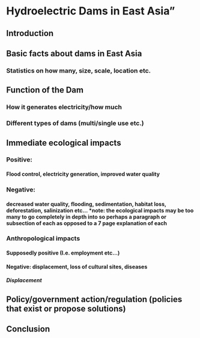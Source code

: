 # Hydroelectric Dams in East Asia"

## Introduction

## Basic facts about dams in East Asia


### Statistics on how many, size, scale, location etc.

## Function of the Dam 

### How it generates electricity/how much

### Different types of dams (multi/single use etc.) 

## Immediate ecological impacts 

### Positive: 

#### Flood control, electricity generation, improved water quality 

### Negative: 

#### decreased water quality, flooding, sedimentation, habitat loss, deforestation, salinization etc... *note: the ecological impacts may be too many to go completely in depth into so perhaps a paragraph or subsection of each as opposed to a 7 page explanation of each 

### Anthropological impacts 

#### Supposedly positive (I.e. employment etc...)

#### Negative: displacement, loss of cultural sites, diseases 

##### Displacement

## Policy/government action/regulation  (policies that exist or propose solutions)

## Conclusion

